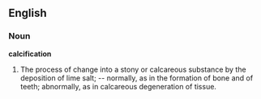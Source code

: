 ==English==

===Noun===

'''calcification'''

#The process of change into a stony or calcareous substance by the deposition of lime salt; -- normally, as in the formation of bone and of teeth; abnormally, as in calcareous degeneration of tissue.